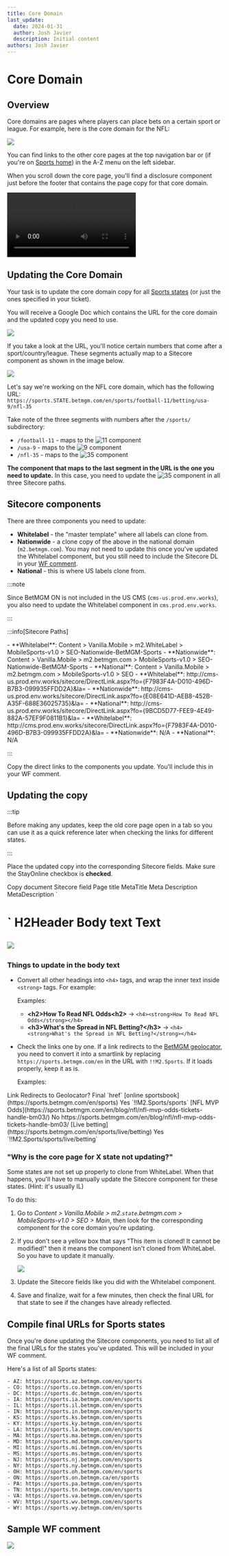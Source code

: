 ```yaml
---
title: Core Domain
last_update:
  date: 2024-01-31
  author: Josh Javier
  description: Initial content
authors: Josh Javier
---
```


# Core Domain

## Overview

Core domains are pages where players can place bets on a certain sport or league. For example, here is the core domain for the NFL:

<a href="https://sports.nj.betmgm.com/en/sports/football-11/betting/usa-9/nfl-35" target="_blank" title="Visit the NFL core page for NJ in a new tab">
  
  ![](https://res.cloudinary.com/dlfu36fiw/image/upload/v1709887564/builds/sports-core/drr884avppzjidenbamb.png)
  
</a>

You can find links to the other core pages at the top navigation bar or (if you're on [Sports home](https://sports.nj.betmgm.com/en/sports)) in the A-Z menu on the left sidebar.

When you scroll down the core page, you'll find a disclosure component just before the footer that contains the page copy for that core domain.

<video controls className="my-4">
  <source src={"https://res.cloudinary.com/dlfu36fiw/video/upload/v1709887564/builds/sports-core/arq1xwb7uuxr5euaqbcd.webm"} type="video/webm" />
</video>

## Updating the Core Domain

Your task is to update the core domain copy for all [Sports states](#compile-final-urls-for-sports-states) (or just the ones specified in your ticket).

You will receive a Google Doc which contains the URL for the core domain and the updated copy you need to use.


![](https://res.cloudinary.com/dlfu36fiw/image/upload/v1709887564/builds/sports-core/zmtrjfy6xuriupxpn5my.png)


If you take a look at the URL, you'll notice certain numbers that come after a sport/country/league. These segments actually map to a Sitecore component as shown in the image below.


![](https://res.cloudinary.com/dlfu36fiw/image/upload/v1709887564/builds/sports-core/galnllmci14b1pn2ilhg.png)


Let's say we're working on the NFL core domain, which has the following URL:  
`https://sports.STATE.betmgm.com/en/sports/football-11/betting/usa-9/nfl-35`

Take note of the three segments with numbers after the `/sports/` subdirectory:
- `/football-11` - maps to the 
<img className="inline" src="https://res.cloudinary.com/dlfu36fiw/image/upload/v1709887499/builds/sports-core/foxtkhhhtigvg5ezp8lf.png" alt="11" /> component
- `/usa-9` - maps to the 
<img className="inline" src="https://res.cloudinary.com/dlfu36fiw/image/upload/v1709887500/builds/sports-core/auaf5ktzmo3qlayotgzf.png" alt="9" /> component
- `/nfl-35` - maps to the 
<img className="inline" src="https://res.cloudinary.com/dlfu36fiw/image/upload/v1709887499/builds/sports-core/lq1nmdtuerkdre1v4dtp.png" alt="35" /> component

**The component that maps to the last segment in the URL is the one you need to update.** In this case, you need to update the 
<img className="inline" src="https://res.cloudinary.com/dlfu36fiw/image/upload/v1709887499/builds/sports-core/lq1nmdtuerkdre1v4dtp.png" alt="35" /> component in all three Sitecore paths.

## Sitecore components

There are three components you need to update:

- **Whitelabel** - the "master template" where all labels can clone from.
- **Nationwide** - a clone copy of the above in the national domain (`m2.betmgm.com`). You may not need to update this once you've updated the Whitelabel component, but you still need to include the Sitecore DL in your [WF comment](#).
- **National** - this is where US labels clone from.

:::note

Since BetMGM ON is not included in the US CMS (`cms-us.prod.env.works`), you also need to update the Whitelabel component in `cms.prod.env.works`.

:::

:::info[Sitecore Paths]

<Tabs>
  <TabItem value="sc-path" label="Paths">
    - **Whitelabel**: Content > Vanilla.Mobile > m2.WhiteLabel > MobileSports-v1.0 > SEO-Nationwide-BetMGM-Sports
    - **Nationwide**: Content > Vanilla.Mobile > m2.betmgm.com > MobileSports-v1.0 > SEO-Nationwide-BetMGM-Sports
    - **National**: Content > Vanilla.Mobile > m2.betmgm.com > MobileSports-v1.0 > SEO
  </TabItem>
  <TabItem value="sc-dl-us" label="US Direct Links">
    - **Whitelabel**: http://cms-us.prod.env.works/sitecore/DirectLink.aspx?fo={F7983F4A-D010-496D-B7B3-099935FFDD2A}&la=
    - **Nationwide**: http://cms-us.prod.env.works/sitecore/DirectLink.aspx?fo={E08E641D-AEB8-452B-A35F-688E36025735}&la=
    - **National**: http://cms-us.prod.env.works/sitecore/DirectLink.aspx?fo={9BCD5D77-FEE9-4E49-882A-57EF9F0811B1}&la=
  </TabItem>
  <TabItem value="sc-dl-nonus" label="ON Direct Links">
    - **Whitelabel**: http://cms.prod.env.works/sitecore/DirectLink.aspx?fo={F7983F4A-D010-496D-B7B3-099935FFDD2A}&la=
    - **Nationwide**: N/A
    - **National**: N/A
  </TabItem>
</Tabs>

:::

Copy the direct links to the components you update. You'll include this in your WF comment.

## Updating the copy

:::tip

Before making any updates, keep the old core page open in a tab so you can use it as a quick reference later when checking the links for different states.

:::

Place the updated copy into the corresponding Sitecore fields. Make sure the StayOnline checkbox is **checked**.

<TinaTable>
  <TinaTableRow>
    <TinaTableCell>
    Copy document
    </TinaTableCell>
    <TinaTableCell>
    Sitecore field
    </TinaTableCell>
  </TinaTableRow>
  <TinaTableRow>
    <TinaTableCell>
    Page title
    </TinaTableCell>
    <TinaTableCell>
    MetaTitle
    </TinaTableCell>
  </TinaTableRow>
  <TinaTableRow>
    <TinaTableCell>
     Meta Description
    </TinaTableCell>
    <TinaTableCell>
    MetaDescription
    </TinaTableCell>
  </TinaTableRow>
  <TinaTableRow>
    <TinaTableCell>
    `<h1>`
    </TinaTableCell>
    <TinaTableCell>
    H2Header
    </TinaTableCell>
  </TinaTableRow>
  <TinaTableRow>
    <TinaTableCell>
    Body text
    </TinaTableCell>
    <TinaTableCell>
    Text
    </TinaTableCell>
  </TinaTableRow>
  
</TinaTable>


![](https://res.cloudinary.com/dlfu36fiw/image/upload/v1709887498/builds/sports-core/qizjz8phbderefxbcszs.png)


### Things to update in the body text

- Convert all other headings into `<h4>` tags, and wrap the inner text inside `<strong>` tags. For example:

  Examples:

  - **\<h2\>How To Read NFL Odds\<h2\>** &rarr; `<h4><strong>How To Read NFL Odds</strong></h4>`
  - **\<h3\>What's the Spread in NFL Betting?\</h3\>** &rarr; `<h4><strong>What's the Spread in NFL Betting?</strong></h4>`

- Check the links one by one. If a link redirects to the [BetMGM geolocator](https://promo.nj.betmgm.com/en/promo/geolocator), you need to convert it into a smartlink by replacing `https://sports.betmgm.com/en` in the URL with `!!M2.Sports`. If it loads properly, keep it as is.

  Examples:

<TinaTable>
  <TinaTableRow>
    <TinaTableCell>
    Link
    </TinaTableCell>
    <TinaTableCell>
    Redirects to Geolocator?
    </TinaTableCell>
    <TinaTableCell>
    Final `href`
    </TinaTableCell>
  </TinaTableRow>

  <TinaTableRow>
    <TinaTableCell>
   [online sportsbook](https://sports.betmgm.com/en/sports)
    </TinaTableCell>
    <TinaTableCell>
    Yes
    </TinaTableCell>
    <TinaTableCell>
    `!!M2.Sports/sports`
    </TinaTableCell>
  </TinaTableRow>

  <TinaTableRow>
    <TinaTableCell>
    [NFL MVP Odds](https://sports.betmgm.com/en/blog/nfl/nfl-mvp-odds-tickets-handle-bm03/) 
    </TinaTableCell>
    <TinaTableCell>
    No
    </TinaTableCell>
    <TinaTableCell>
    https://sports.betmgm.com/en/blog/nfl/nfl-mvp-odds-tickets-handle-bm03/
    </TinaTableCell>
  </TinaTableRow>

  <TinaTableRow>
    <TinaTableCell>
    [Live betting](https://sports.betmgm.com/en/sports/live/betting)
    </TinaTableCell>
    <TinaTableCell>
    Yes
    </TinaTableCell>
    <TinaTableCell>
    `!!M2.Sports/sports/live/betting`
    </TinaTableCell>
  </TinaTableRow>

  
</TinaTable>

### "Why is the core page for X state not updating?"

Some states are not set up properly to clone from WhiteLabel. When that happens, you'll have to manually update the Sitecore component for these states. (Hint: it's usually IL)

To do this:

1. Go to *Content > Vanilla.Mobile > m2.`state`.betmgm.com > MobileSports-v1.0 > SEO > Main*, then look for the corresponding component for the core domain you're updating.
2. If you don't see a yellow box that says "This item is cloned! It cannot be modified!" then it means the component isn't cloned from WhiteLabel. So you have to update it manually.

   
   ![](https://res.cloudinary.com/dlfu36fiw/image/upload/v1709887497/builds/sports-core/r0qqiimlfh5l0ib91qea.png)
   

3. Update the Sitecore fields like you did with the Whitelabel component.
4. Save and finalize, wait for a few minutes, then check the final URL for that state to see if the changes have already reflected.

## Compile final URLs for Sports states

Once you're done updating the Sitecore components, you need to list all of the final URLs for the states you've updated. This will be included in your WF comment.

Here's a list of all Sports states:

```
- AZ: https://sports.az.betmgm.com/en/sports
- CO: https://sports.co.betmgm.com/en/sports
- DC: https://sports.dc.betmgm.com/en/sports
- IA: https://sports.ia.betmgm.com/en/sports
- IL: https://sports.il.betmgm.com/en/sports
- IN: https://sports.in.betmgm.com/en/sports
- KS: https://sports.ks.betmgm.com/en/sports
- KY: https://sports.ky.betmgm.com/en/sports
- LA: https://sports.la.betmgm.com/en/sports
- MA: https://sports.ma.betmgm.com/en/sports
- MD: https://sports.md.betmgm.com/en/sports
- MI: https://sports.mi.betmgm.com/en/sports
- MS: https://sports.ms.betmgm.com/en/sports
- NJ: https://sports.nj.betmgm.com/en/sports
- NY: https://sports.ny.betmgm.com/en/sports
- OH: https://sports.oh.betmgm.com/en/sports
- ON: https://sports.on.betmgm.ca/en/sports
- PA: https://sports.pa.betmgm.com/en/sports
- TN: https://sports.tn.betmgm.com/en/sports
- VA: https://sports.va.betmgm.com/en/sports
- WV: https://sports.wv.betmgm.com/en/sports
- WY: https://sports.wy.betmgm.com/en/sports
```

## Sample WF comment


![](https://res.cloudinary.com/dlfu36fiw/image/upload/v1709887500/builds/sports-core/tvws1cny1qxzwkqbksyd.png)

